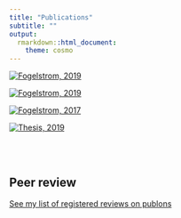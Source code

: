 ```yaml
---
title: "Publications"
subtitle: ""
output:
  rmarkdown::html_document:
    theme: cosmo
---
```



[![Fogelstrom, 2019](Publication_files/Drakblomma_mini.png)](https://www.lansstyrelsen.se/vastra-gotaland/tjanster/publikationer/2020/hur-gar-det-for-drakblomman.html)


[![Fogelstrom, 2019](Publication_files/PhenGenSel_mini.png)](https://besjournals.onlinelibrary.wiley.com/doi/full/10.1111/1365-2745.13240#)


[![Fogelstrom, 2017](Publication_files/PlantHerbivoreSync_mini.png)](https://esajournals.onlinelibrary.wiley.com/doi/abs/10.1002/ecy.1676)


[![Thesis, 2019](Publication_files/Thesis_front_mini.png)](http://urn.kb.se/resolve?urn=urn:nbn:se:su:diva-170360)


<br>
<br>


## Peer review

[See my list of registered reviews on publons](https://publons.com/researcher/1628963/elsa-fogelstrom/)